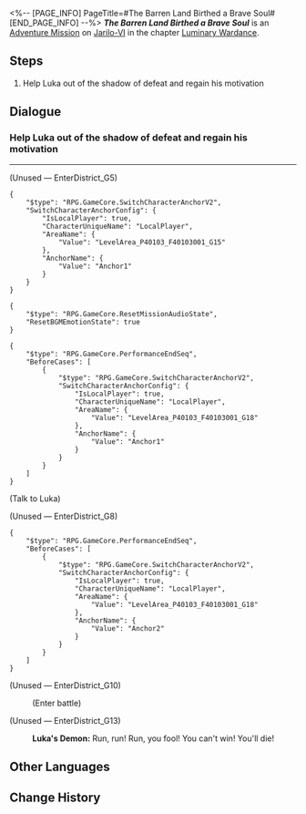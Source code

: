 <%-- [PAGE_INFO]
PageTitle=#The Barren Land Birthed a Brave Soul#
[END_PAGE_INFO] --%>
{{Stub|Dialogue.}}
{{Mission Infobox
|id            = 8025107
|title         = 
|image         = <!--Mission The Barren Land Birthed a Brave Soul.png-->
|type          = Adventure
|event_name    = 
|chapter       = Luminary Wardance
|requirements  = {{subst:void|<!--Unknown: {"Type":"Manual"}-->}}
|summary       = <!--official mission summary from Fate's Atlas-->
|characters    = Luka's Demon; Trailblazer
|startLocation = [[Jarilo-VI]] - [[Luka's Inner World]]
|world         = Jarilo-VI
|area          = Luka's Inner World
|prev          = 
|next          = 
|rewards       = Stellar Jade*10; Lost Crystal*2; Credit*20,000
}}
'''''The Barren Land Birthed a Brave Soul''''' is an [[Adventure Mission]] on [[Jarilo-VI]] in the chapter [[Luminary Wardance]].

==Steps==
# Help Luka out of the shadow of defeat and regain his motivation

<!--
==Gameplay Notes==

--><!--
==Trial Character==

-->
==Dialogue==
{{Stub Dialogue}}
===Help Luka out of the shadow of defeat and regain his motivation{{subst:void|<!--802510701-->}}===
{{Mission Description|type=adventure|location=Luka's Inner World|"Should I still participate in a tournament till the end when I know I'll definitely lose?"<br />"Then let me ask you: Will you stop living if you know you'll life is doomed to fail?"<br />"But why should I see the end of this story when it's fated to be a tragedy that I can't change?"<br />"Because you're a fighter, idiot."}}
{{Dialogue Start}}
----
:{{tx}}

;(Unused &mdash; EnterDistrict_G5)
:{{tx}}
<pre>{
	"$type": "RPG.GameCore.SwitchCharacterAnchorV2",
	"SwitchCharacterAnchorConfig": {
		"IsLocalPlayer": true,
		"CharacterUniqueName": "LocalPlayer",
		"AreaName": {
			"Value": "LevelArea_P40103_F40103001_G15"
		},
		"AnchorName": {
			"Value": "Anchor1"
		}
	}
}</pre>
:{{tx}}
<pre>{
	"$type": "RPG.GameCore.ResetMissionAudioState",
	"ResetBGMEmotionState": true
}</pre>
:{{tx}}
<pre>{
	"$type": "RPG.GameCore.PerformanceEndSeq",
	"BeforeCases": [
		{
			"$type": "RPG.GameCore.SwitchCharacterAnchorV2",
			"SwitchCharacterAnchorConfig": {
				"IsLocalPlayer": true,
				"CharacterUniqueName": "LocalPlayer",
				"AreaName": {
					"Value": "LevelArea_P40103_F40103001_G18"
				},
				"AnchorName": {
					"Value": "Anchor1"
				}
			}
		}
	]
}</pre>

;(Talk to Luka)


;(Unused &mdash; EnterDistrict_G8)
:{{tx}}
:{{tx}}
<pre>{
	"$type": "RPG.GameCore.PerformanceEndSeq",
	"BeforeCases": [
		{
			"$type": "RPG.GameCore.SwitchCharacterAnchorV2",
			"SwitchCharacterAnchorConfig": {
				"IsLocalPlayer": true,
				"CharacterUniqueName": "LocalPlayer",
				"AreaName": {
					"Value": "LevelArea_P40103_F40103001_G18"
				},
				"AnchorName": {
					"Value": "Anchor2"
				}
			}
		}
	]
}</pre>

;(Unused &mdash; EnterDistrict_G10)
:{{tx}}
:;(Enter battle)
:::{{tx|Enemy list missing}}

;(Unused &mdash; EnterDistrict_G13)
:{{A|VO side2 yanwu lukadark 105.ogg}} '''Luka's Demon:''' Run, run! Run, you fool! You can't win! You'll die!
{{Dialogue End}}

==Other Languages==
{{Other Languages
|en   = The Barren Land Birthed a Brave Soul
|zhs  = 古来僻壤生豪勇
|zht  = 古來僻壤生豪勇
|ja   = 古来、辺境には豪勇の士が生まれ落ちる
|ko   = 예로부터 용자는 벽촌에서 나니
|es   = Almas guerreras de tierras áridas de otro mundo
|fr   = La bravoure naît des terres arides
|ru   = Отважная душа из дальнего мира
|th   = แดนร้างถิ่นกำเนิดผู้กล้า
|vi   = Xưa Nay Đất Hoang Sinh Dũng Khí
|de   = Mutige Seele der kargen Außenwelt
|id   = Pemberani dari Tempat Terpencil
|pt   = Da Terra Estéril Nasceu uma Alma Corajosa
}}

==Change History==
{{Change History|2.5}}
